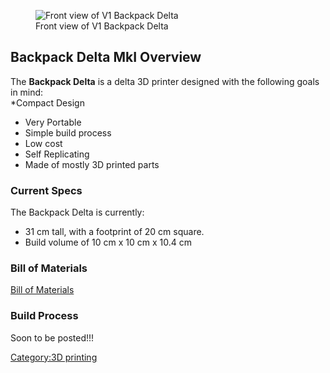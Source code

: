
{{MOST}}
{{MOST-RepRap}}
[[Image:Backpack Delta MkI.jpg|thumb|Front view of V1 Backpack Delta]]

{{MOST BPDelta Nav}}



==Backpack Delta MkI Overview==

The '''Backpack Delta''' is a delta 3D printer designed with the following goals in mind:
<br>
*Compact Design
*Very Portable
*Simple build process
*Low cost
*Self Replicating
*Made of mostly 3D printed parts

===Current Specs===
The Backpack Delta is currently:
*31 cm tall, with a footprint of 20 cm square.
*Build volume of 10 cm x 10 cm x 10.4 cm

===Bill of Materials===
[[Backpack Delta BOM | Bill of Materials]]

===Build Process===
Soon to be posted!!!

[[Category:3D printing]]